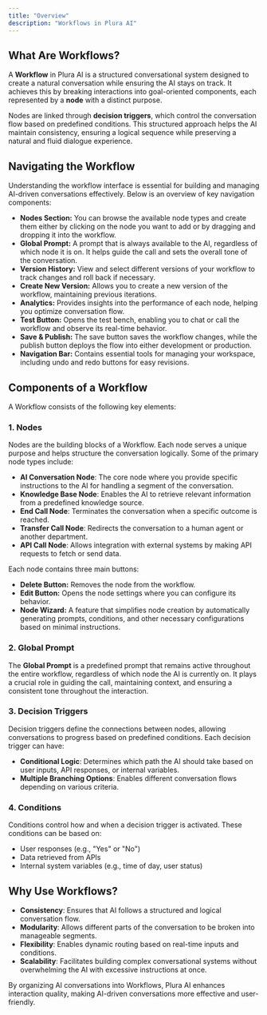 ```yaml
---
title: "Overview"
description: "Workflows in Plura AI"
---
```


## What Are Workflows?

A **Workflow** in Plura AI is a structured conversational system designed to create a natural conversation while ensuring the AI stays on track. It achieves this by breaking interactions into goal-oriented components, each represented by a **node** with a distinct purpose.

Nodes are linked through **decision triggers**, which control the conversation flow based on predefined conditions. This structured approach helps the AI maintain consistency, ensuring a logical sequence while preserving a natural and fluid dialogue experience.

## Navigating the Workflow

Understanding the workflow interface is essential for building and managing AI-driven conversations effectively. Below is an overview of key navigation components:

- **Nodes Section:** You can browse the available node types and create them either by clicking on the node you want to add or by dragging and dropping it into the workflow.
- **Global Prompt:** A prompt that is always available to the AI, regardless of which node it is on. It helps guide the call and sets the overall tone of the conversation.
- **Version History:** View and select different versions of your workflow to track changes and roll back if necessary.
- **Create New Version:** Allows you to create a new version of the workflow, maintaining previous iterations.
- **Analytics:** Provides insights into the performance of each node, helping you optimize conversation flow.
- **Test Button:** Opens the test bench, enabling you to chat or call the workflow and observe its real-time behavior.
- **Save & Publish:** The save button saves the workflow changes, while the publish button deploys the flow into either development or production.
- **Navigation Bar:** Contains essential tools for managing your workspace, including undo and redo buttons for easy revisions.

## Components of a Workflow

A Workflow consists of the following key elements:

### 1. **Nodes**

Nodes are the building blocks of a Workflow. Each node serves a unique purpose and helps structure the conversation logically. Some of the primary node types include:

- **AI Conversation Node**: The core node where you provide specific instructions to the AI for handling a segment of the conversation.
- **Knowledge Base Node**: Enables the AI to retrieve relevant information from a predefined knowledge source.
- **End Call Node**: Terminates the conversation when a specific outcome is reached.
- **Transfer Call Node**: Redirects the conversation to a human agent or another department.
- **API Call Node**: Allows integration with external systems by making API requests to fetch or send data.

Each node contains three main buttons:

- **Delete Button:** Removes the node from the workflow.
- **Edit Button:** Opens the node settings where you can configure its behavior.
- **Node Wizard:** A feature that simplifies node creation by automatically generating prompts, conditions, and other necessary configurations based on minimal instructions.

### 2. **Global Prompt**

The **Global Prompt** is a predefined prompt that remains active throughout the entire workflow, regardless of which node the AI is currently on. It plays a crucial role in guiding the call, maintaining context, and ensuring a consistent tone throughout the interaction.

### 3. **Decision Triggers**

Decision triggers define the connections between nodes, allowing conversations to progress based on predefined conditions. Each decision trigger can have:

- **Conditional Logic**: Determines which path the AI should take based on user inputs, API responses, or internal variables.
- **Multiple Branching Options**: Enables different conversation flows depending on various criteria.

### 4. **Conditions**

Conditions control how and when a decision trigger is activated. These conditions can be based on:

- User responses (e.g., "Yes" or "No")
- Data retrieved from APIs
- Internal system variables (e.g., time of day, user status)

## Why Use Workflows?

- **Consistency**: Ensures that AI follows a structured and logical conversation flow.
- **Modularity**: Allows different parts of the conversation to be broken into manageable segments.
- **Flexibility**: Enables dynamic routing based on real-time inputs and conditions.
- **Scalability**: Facilitates building complex conversational systems without overwhelming the AI with excessive instructions at once.

By organizing AI conversations into Workflows, Plura AI enhances interaction quality, making AI-driven conversations more effective and user-friendly.